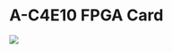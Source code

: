 = A-C4E10 FPGA Card =

<img src="http://land-boards.com/blwiki/images/9/94/A-C4E10_Card_002.PNG"></img>
